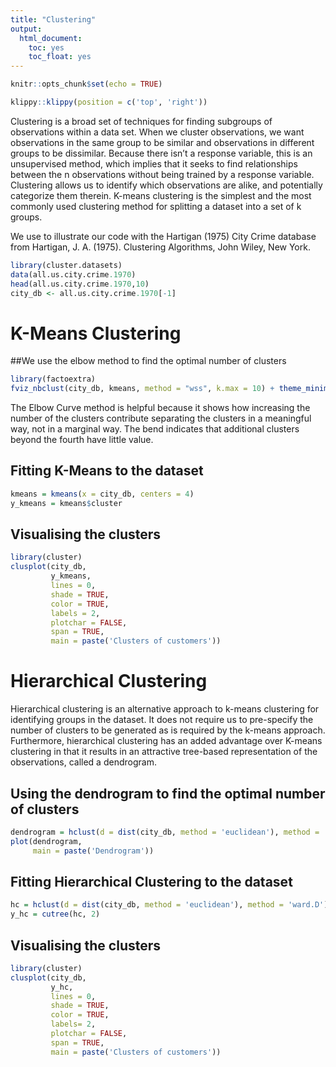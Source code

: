 ```yaml
---
title: "Clustering"
output:
  html_document:
    toc: yes
    toc_float: yes
---
```

```r
knitr::opts_chunk$set(echo = TRUE)
```
```r
klippy::klippy(position = c('top', 'right'))
```


Clustering is a broad set of techniques for finding subgroups of observations within a data set. When we cluster observations, we want observations in the same group to be similar and observations in different groups to be dissimilar. Because there isn’t a response variable, this is an unsupervised method, which implies that it seeks to find relationships between the n observations without being trained by a response variable. Clustering allows us to identify which observations are alike, and potentially categorize them therein. K-means clustering is the simplest and the most commonly used clustering method for splitting a dataset into a set of k groups.

We use to illustrate our code with the Hartigan (1975) City Crime database from Hartigan, J. A. (1975). Clustering Algorithms, John Wiley, New York.


```r
library(cluster.datasets)
data(all.us.city.crime.1970)
head(all.us.city.crime.1970,10)
city_db <- all.us.city.crime.1970[-1]
```



# K-Means Clustering

##We use the elbow method to find the optimal number of clusters

```r
library(factoextra)
fviz_nbclust(city_db, kmeans, method = "wss", k.max = 10) + theme_minimal() + ggtitle("the Elbow Method")
```

The Elbow Curve method is helpful because it shows how increasing the number of the clusters contribute separating the clusters in a meaningful way, not in a marginal way. The bend indicates that additional clusters beyond the fourth have little value.

## Fitting K-Means to the dataset

```r
kmeans = kmeans(x = city_db, centers = 4)
y_kmeans = kmeans$cluster
```

## Visualising the clusters
```r
library(cluster)
clusplot(city_db,
         y_kmeans,
         lines = 0,
         shade = TRUE,
         color = TRUE,
         labels = 2,
         plotchar = FALSE,
         span = TRUE,
         main = paste('Clusters of customers'))
```

# Hierarchical Clustering

Hierarchical clustering is an alternative approach to k-means clustering for identifying groups in the dataset. It does not require us to pre-specify the number of clusters to be generated as is required by the k-means approach. Furthermore, hierarchical clustering has an added advantage over K-means clustering in that it results in an attractive tree-based representation of the observations, called a dendrogram.

## Using the dendrogram to find the optimal number of clusters

```r
dendrogram = hclust(d = dist(city_db, method = 'euclidean'), method = 'ward.D')
plot(dendrogram,
     main = paste('Dendrogram'))
```

## Fitting Hierarchical Clustering to the dataset
```r
hc = hclust(d = dist(city_db, method = 'euclidean'), method = 'ward.D')
y_hc = cutree(hc, 2)
```

## Visualising the clusters
```r
library(cluster)
clusplot(city_db,
         y_hc,
         lines = 0,
         shade = TRUE,
         color = TRUE,
         labels= 2,
         plotchar = FALSE,
         span = TRUE,
         main = paste('Clusters of customers'))
```
